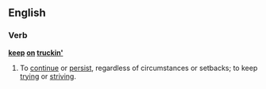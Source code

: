 ==English==

===Verb===
'''[[keep]] [[on]] [[trucking|truckin']]'''
# {{idiomatic}} To [[continue]] or [[persist]], regardless of circumstances or setbacks; to keep [[trying]] or [[striving]].